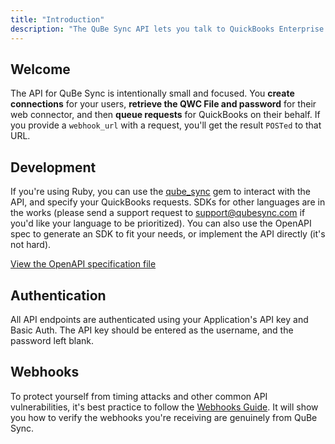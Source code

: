 ```yaml
---
title: "Introduction"
description: "The QuBe Sync API lets you talk to QuickBooks Enterprise / Desktop with ease."
---
```


## Welcome

The API for QuBe Sync is intentionally small and focused. You **create connections** for your users, **retrieve the QWC File and password** for their web connector, and then **queue requests** for QuickBooks on their behalf. If you provide a `webhook_url` with a request, you'll get the result `POSTed` to that URL.

## Development

If you're using Ruby, you can use the [qube_sync](https://github.com/qubeintegrations/qube_sync_rb) gem to interact with the API, and specify your QuickBooks requests. SDKs for other languages are in the works (please send a support request to [support@qubesync.com](mailto:support@qubesync.com) if you'd like your language to be prioritized). You can also use the OpenAPI spec to generate an SDK to fit your needs, or implement the API directly (it's not hard).

[View the OpenAPI specification file](https://qubesync.com/api/v1/openapi.json)

## Authentication

All API endpoints are authenticated using your Application's API key and Basic Auth. The API key should be entered as the username, and the password left blank.

## Webhooks

To protect yourself from timing attacks and other common API vulnerabilities, it's best practice to follow the [Webhooks Guide](/webhooks). It will show you how to verify the webhooks you're receiving are genuinely from QuBe Sync.